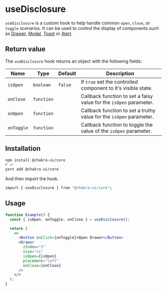 
<Head key="useDisclosure">
  <title key="tti">useDisclosure hook</title>
</Head>

# useDisclosure

`useDisclosure` is a custom hook to help handle common `open`, `close`, or
`toggle` scenarios. It can be used to control the display of components such as
[Drawer](/drawer), [Modal](/modal), [Toast](/toast) or [Alert](/alert).

## Return value

The `useDisclosure` hook returns an object with the following fields:

| Name       | Type       | Default | Description                                                         |
| ---------- | ---------- | ------- | ------------------------------------------------------------------- |
| `isOpen`   | `boolean`  | `false` | If `true` set the controlled component to it's visible state.       |
| `onClose`  | `function` |         | Callback function to set a falsy value for the `isOpen` parameter.  |
| `onOpen`   | `function` |         | Callback function to set a truthy value for the `isOpen` parameter. |
| `onToggle` | `function` |         | Callback function to toggle the value of the `isOpen` parameter.    |

## Installation

```bash
npm install @chakra-ui/core
# or
yarn add @chakra-ui/core
```

And then import the hook.

```bash
import { useDisclosure } from "@chakra-ui/core";
```

## Usage

```jsx
function Example() {
  const { isOpen, onToggle, onClose } = useDisclosure();

  return (
    <>
      <Button onClick={onToggle}>Open Drawer</Button>
      <Drawer
        zIndex="3"
        size="xs"
        isOpen={isOpen}
        placement="left"
        onClose={onClose}
      />
    </>
  );
}
```
